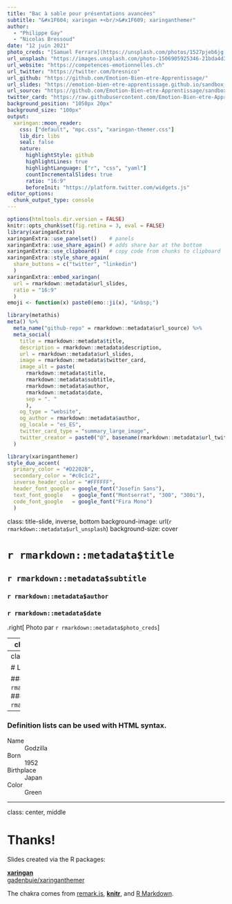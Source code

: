 ```yaml
---
title: "Bac à sable pour présentations avancées"
subtitle: "&#x1F604; xaringan +<br/>&#x1F609; xaringanthemer"  
author: 
  - "Philippe Gay"
  - "Nicolas Bressoud"
date: "12 juin 2021"
photo_creds: "[Samuel Ferrara](https://unsplash.com/photos/1527pjeb6jg)" 
url_unsplash: "https://images.unsplash.com/photo-1506905925346-21bda4d32df4?ixid=MnwxMjA3fDB8MHxwaG90by1wYWdlfHx8fGVufDB8fHx8&ixlib=rb-1.2.1&auto=format&fit=crop&w=1500&q=80"
url_website: "https://competences-emotionnelles.ch"
url_twitter: "https://twitter.com/bresnico"
url_github: "https://github.com/Emotion-Bien-etre-Apprentissage/"
url_slides: "https://emotion-bien-etre-apprentissage.github.io/sandbox_slides/"
url_source: "https://github.com/Emotion-Bien-etre-Apprentissage/sandbox_slides"
twitter_card: "https://raw.githubusercontent.com/Emotion-Bien-etre-Apprentissage/sandbox_slides/main/share_card.png"
background_position: "1050px 20px"
background_size: "100px"
output:
  xaringan::moon_reader:
    css: ["default", "mpc.css", "xaringan-themer.css"]
    lib_dir: libs
    seal: false
    nature:
      highlightStyle: github
      highlightLines: true
      highlightLanguage: ["r", "css", "yaml"]
      countIncrementalSlides: true
      ratio: "16:9"
      beforeInit: "https://platform.twitter.com/widgets.js"
editor_options: 
  chunk_output_type: console
---
```


```r
options(htmltools.dir.version = FALSE)
knitr::opts_chunk$set(fig.retina = 3, eval = FALSE)
library(xaringanExtra)
xaringanExtra::use_panelset()    # panels
xaringanExtra::use_share_again() # adds share bar at the bottom
xaringanExtra::use_clipboard()   # copy code from chunks to clipboard
xaringanExtra::style_share_again(
  share_buttons = c("twitter", "linkedin")
  )
xaringanExtra::embed_xaringan(
  url = rmarkdown::metadata$url_slides, 
  ratio = "16:9"
  )
emoji <- function(x) paste0(emo::ji(x), "&nbsp;")
```


```r
library(metathis)
meta() %>%
  meta_name("github-repo" = rmarkdown::metadata$url_source) %>% 
  meta_social(
    title = rmarkdown::metadata$title,
    description = rmarkdown::metadata$description,
    url = rmarkdown::metadata$url_slides,
    image = rmarkdown::metadata$twitter_card,
    image_alt = paste(
      rmarkdown::metadata$title, 
      rmarkdown::metadata$subtitle,
      rmarkdown::metadata$author,
      rmarkdown::metadata$date,
      sep = ". "
      ),
    og_type = "website",
    og_author = rmarkdown::metadata$author,
    og_locale = "es_ES",
    twitter_card_type = "summary_large_image",
    twitter_creator = paste0("@", basename(rmarkdown::metadata$url_twitter))
  )
```


```r
library(xaringanthemer)
style_duo_accent(
  primary_color = "#D2202B",
  secondary_color = "#c0c1c2",
  inverse_header_color = "#FFFFFF",
  header_font_google = google_font("Josefin Sans"),
  text_font_google   = google_font("Montserrat", "300", "300i"),
  code_font_google   = google_font("Fira Mono")
  )
```

class: title-slide, inverse, bottom
background-image: url(`r rmarkdown::metadata$url_unsplash`)
background-size: cover

# `r rmarkdown::metadata$title`

## `r rmarkdown::metadata$subtitle`

### `r rmarkdown::metadata$author`

### `r rmarkdown::metadata$date`

.right[
Photo par `r rmarkdown::metadata$photo_creds`
]

---
class: about-me, right, bottom


<img style="border-radius: 50%;" src="https://github.com/Emotion-Bien-etre-Apprentissage.png" width="150px"/>

## `r rmarkdown::metadata$author`

[`r icons::fontawesome("link")` `r basename(rmarkdown::metadata$url_website)`](`r rmarkdown::metadata$url_website`)<br/>
[`r icons::fontawesome("twitter")` `r basename(rmarkdown::metadata$url_twitter)`](`r rmarkdown::metadata$url_twitter`)<br/>
[`r icons::fontawesome("github")` `r basename(rmarkdown::metadata$url_github)`](`r rmarkdown::metadata$url_github`)<br/>

---
class: left, middle

# Links

### Slides: <`r rmarkdown::metadata$url_slides`>
### Github repo: <`r rmarkdown::metadata$url_source`>


---

### Definition lists can be used with HTML syntax.

<dl>
<dt>Name</dt>
<dd>Godzilla</dd>
<dt>Born</dt>
<dd>1952</dd>
<dt>Birthplace</dt>
<dd>Japan</dd>
<dt>Color</dt>
<dd>Green</dd>
</dl>

---
class: center, middle

# Thanks!

Slides created via the R packages:

[**xaringan**](https://github.com/yihui/xaringan)<br>
[gadenbuie/xaringanthemer](https://github.com/gadenbuie/xaringanthemer)

The chakra comes from [remark.js](https://remarkjs.com), [**knitr**](http://yihui.name/knitr), and [R Markdown](https://rmarkdown.rstudio.com).
